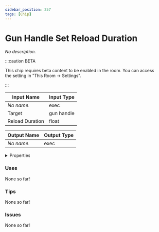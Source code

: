```yaml
---
sidebar_position: 257
tags: [Chip]
---
```


# Gun Handle Set Reload Duration

*No description.*

:::caution BETA

This chip requires beta content to be enabled in the room. You can access the setting in "This Room -> Settings".

:::


<EsbSvg />

| Input Name | Input Type |
|-----------|-----------|
| *No name.* | exec |
| Target | gun handle |
| Reload Duration | float |

| Output Name | Output Type |
|-----------|-----------|
| *No name.* | exec |


<details>
  <summary>Properties</summary>
  <div>
    <div>
    <table>
      <thead>
        <tr>
          <th>Is beta required?</th>
          <th>✅</th>
        </tr>
        <tr>
          <th>Is this chip a trolling risk?</th>
          <th>❌</th>
        </tr>
        <tr>
          <th>Chip UUID</th>
          <th>c03abed2-ec9b-494b-89c2-9bbf741d490f</th>
        </tr>
      </thead>
    </table>
    </div>
  </div>
</details>

### Uses

None so far!

### Tips

None so far!

### Issues

None so far!